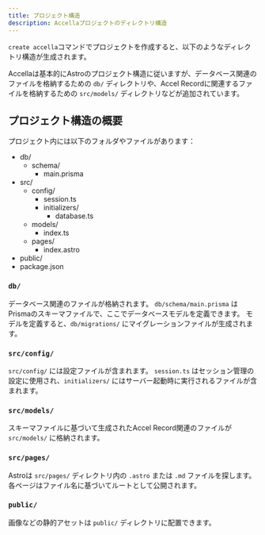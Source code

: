 ```yaml
---
title: プロジェクト構造
description: Accellaプロジェクトのディレクトリ構造
---
```



`create accella`コマンドでプロジェクトを作成すると、以下のようなディレクトリ構造が生成されます。

Accellaは基本的にAstroのプロジェクト構造に従いますが、データベース関連のファイルを格納するための `db/` ディレクトリや、Accel Recordに関連するファイルを格納するための `src/models/` ディレクトリなどが追加されています。

## プロジェクト構造の概要

プロジェクト内には以下のフォルダやファイルがあります：

<FileTree>

- db/
  - schema/
    - main.prisma
- src/
  - config/
    - session.ts
    - initializers/
      - database.ts
  - models/
    - index.ts
  - pages/
    - index.astro
- public/
- package.json

</FileTree>

### `db/`

データベース関連のファイルが格納されます。
`db/schema/main.prisma` はPrismaのスキーマファイルで、ここでデータベースモデルを定義できます。
モデルを定義すると、`db/migrations/` にマイグレーションファイルが生成されます。

### `src/config/`

`src/config/` には設定ファイルが含まれます。
`session.ts` はセッション管理の設定に使用され、`initializers/` にはサーバー起動時に実行されるファイルが含まれます。

### `src/models/`

スキーマファイルに基づいて生成されたAccel Record関連のファイルが `src/models/` に格納されます。

### `src/pages/`

Astroは `src/pages/` ディレクトリ内の `.astro` または `.md` ファイルを探します。各ページはファイル名に基づいてルートとして公開されます。

### `public/`

画像などの静的アセットは `public/` ディレクトリに配置できます。

